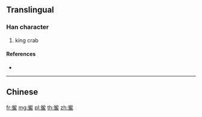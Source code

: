 {{character info/new}}
{{also|鱟}}
==Translingual==

===Han character===
{{Han char|rn=195|rad=鱼|as=05|sn=13|four=|canj=FBNWM}}

# king crab

====References====
* {{Han ref|kx=1480.511|hdz=74683.070|uh=9C8E|ud=40078}}

----

==Chinese==
{{zh-see|鱟}}

[[fr:鲎]]
[[mg:鲎]]
[[pl:鲎]]
[[th:鲎]]
[[zh:鲎]]